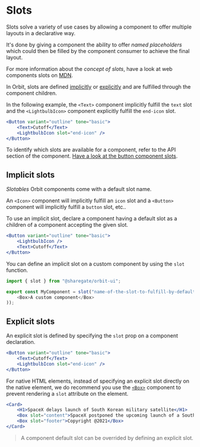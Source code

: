
<Meta
    title="Getting Started/Slots"
    id="slots"
/>

# Slots

Slots solve a variety of use cases by allowing a component to offer multiple layouts in a declarative way.

It's done by giving a component the ability to offer *named placeholders* which could then be filled by the component consumer to achieve the final layout.

For more information about the *concept of slots*, have a look at web components slots on [MDN](https://developer.mozilla.org/en-US/docs/Web/Web_Components/Using_templates_and_slots#adding_flexibility_with_slots).

In Orbit, slots are defined [implicitly](#implicit-slots) or [explicitly](#explicit-slots) and are fulfilled through the component children.

In the following example, the `<Text>` component implicitly fulfill the `text` slot and the `<LightbulbIcon>` component explicitly fulfill the `end-icon` slot.

```jsx
<Button variant="outline" tone="basic">
    <Text>Cutoff</Text>
    <LightbulbIcon slot="end-icon" />
</Button>
```

To identify which slots are available for a component, refer to the API section of the component. [Have a look at the button component slots](?path=/docs/button--default-story#button-1).

## Implicit slots

*Slotables* Orbit components come with a default slot name.

An `<Icon>` component will implicitly fulfill an `icon` slot and a `<Button>` component will implicitly fulfill a `button` slot, etc..

To use an implicit slot, declare a component having a default slot as a children of a component accepting the given slot.

```jsx
<Button variant="outline" tone="basic">
    <LightbulbIcon />
    <Text>Cutoff</Text>
</Button>
```

You can define an implicit slot on a custom component by using the `slot` function.

```js
import { slot } from "@sharegate/orbit-ui";

export const MyComponent = slot("name-of-the-slot-to-fulfill-by-default", () => (
    <Box>A custom component</Box>
));
```

## Explicit slots

An explicit slot is defined by specifying the `slot` prop on a component declaration.

```jsx
<Button variant="outline" tone="basic">
    <Text>Cutoff</Text>
    <LightbulbIcon slot="end-icon" />
</Button>
```

For native HTML elements, instead of specifying an explicit slot directly on the native element, we do recommend you use the [`<Box>`](?path=/docs/box--default-story) component to prevent rendering a `slot` attribute on the element.

```jsx
<Card>
    <H1>SpaceX delays launch of South Korean military satellite</H1>
    <Box slot="content">SpaceX postponed the upcoming launch of a South Korean military satellite Monday (July 13), due to hardware issues with the Falcon 9 rocket.</Box>
    <Box slot="footer">Copyright @2021</Box>
</Card>
```

> A component default slot can be overrided by defining an explicit slot.


